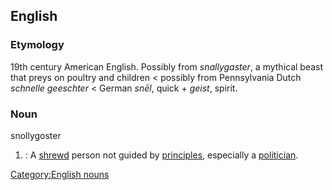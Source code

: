 ==English==

===Etymology===
19th century American English. Possibly from ''snallygaster'', a mythical beast that preys on poultry and children < possibly from Pennsylvania Dutch ''schnelle geeschter'' < German ''sn&#275;l'', quick + ''geist'', spirit.

===Noun===
[[Category:English nouns]]
;snollygoster
#{{cattag|Slang}}: A [[shrewd]] person not guided by [[principle]]s, especially a [[politician]].